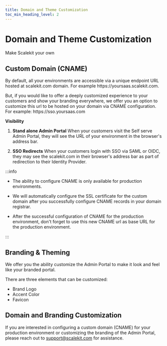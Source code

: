 ```yaml
---
title: Domain and Theme Customization
toc_min_heading_level: 2
---
```


# Domain and Theme Customization
<Subtitle>Make Scalekit your own</Subtitle>

## Custom Domain (CNAME)


By default, all your environments are accessible via a unique endpoint URL hosted at scalekit.com domain. For example <SimpleCode>https:<nolink />//yoursaas.scalekit.com</SimpleCode>.

But, if you would like to offer a deeply customized experience to your customers and show your branding everywhere, we offer you an option to customize this url to be hosted on your domain via CNAME configuration. For example: <SimpleCode>https:<nolink />//sso.yoursaas.com</SimpleCode>

**Visibility**

1. **Stand alone Admin Portal**
   When your customers visit the Self serve Admin Portal, they will see the URL of your environment in the browser's address bar.

2. **SSO Redirects**
   When your customers login with SSO via SAML or OIDC, they may see the scalekit.com in their browser's address bar as part of redirection to their Identity Provider.

:::info

- The ability to configure CNAME is only available for production environments.

- We will automatically configure the SSL certificate for the custom domain after you successfully configure CNAME records in your domain registrar.

- After the successful configuration of CNAME for the production environment, don't forget to use this new CNAME url as base URL for the production environment.

:::

## Branding & Theming

We offer you the ability customize the Admin Portal to make it look and feel like your branded portal.

There are three elements that can be customized:

- Brand Logo
- Accent Color
- Favicon

## Domain and Branding Customization
If you are interested in configuring a custom domain (CNAME) for your production environment or customizing the branding of the Admin Portal, please reach out to support@scalekit.com for assistance.